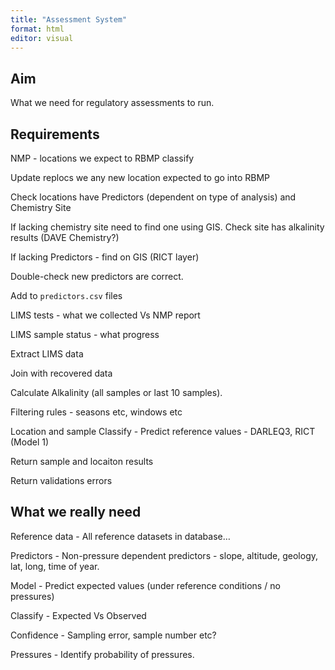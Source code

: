 ```yaml
---
title: "Assessment System"
format: html
editor: visual
---
```


## Aim

What we need for regulatory assessments to run.

## Requirements

NMP - locations we expect to RBMP classify

Update replocs we any new location expected to go into RBMP

Check locations have Predictors (dependent on type of analysis) and Chemistry Site

If lacking chemistry site need to find one using GIS. Check site has alkalinity results (DAVE Chemistry?)

If lacking Predictors - find on GIS (RICT layer)

Double-check new predictors are correct.

Add to `predictors.csv` files

LIMS tests - what we collected Vs NMP report

LIMS sample status - what progress

Extract LIMS data

Join with recovered data

Calculate Alkalinity (all samples or last 10 samples).

Filtering rules - seasons etc, windows etc

Location and sample Classify - Predict reference values - DARLEQ3, RICT (Model 1)

Return sample and locaiton results

Return validations errors

## What we really need

Reference data - All reference datasets in database...

Predictors - Non-pressure dependent predictors - slope, altitude, geology, lat, long, time of year.

Model - Predict expected values (under reference conditions / no pressures)

Classify - Expected Vs Observed

Confidence - Sampling error, sample number etc?

Pressures - Identify probability of pressures.
